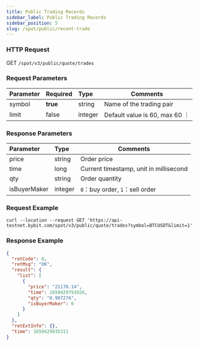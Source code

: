 ```yaml
---
title: Public Trading Records
sidebar_label: Public Trading Records
sidebar_position: 5
slug: /spot/public/recent-trade
---
```



### HTTP Request
GET <code>/spot/v3/public/quote/trades</code>

### Request Parameters
| Parameter | Required | Type | Comments|
|:----- |:-------|:-----|------ |
| symbol | **true** | string | Name of the trading pair |
| limit | false | integer | Default value is 60, max 60 ｜

### Response Parameters
| Parameter | Type | Comments|
|:----- |:-----|----- |
| price | string | Order price |
| time | long | Current timestamp, unit in millisecond |
| qty | string | Order quantity |
| isBuyerMaker | integer | `0`：buy order, `1`：sell order |

### Request Example

```http
curl --location --request GET 'https://api-testnet.bybit.com/spot/v3/public/quote/trades?symbol=BTCUSDT&limit=1'
```

### Response Example

```json
{
  "retCode": 0,
  "retMsg": "OK",
  "result": {
    "list": [
      {
        "price": "21170.14",
        "time": 1659429793926,
        "qty": "0.907276",
        "isBuyerMaker": 0
      }
    ]
  },
  "retExtInfo": {},
  "time": 1659429835311
}
```

